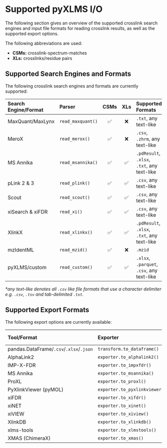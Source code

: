 # Supported pyXLMS I/O

The following section gives an overview of the supported crosslink search engines
and input file formats for reading crosslink results, as well as the supported export options.

The following abbreviations are used:
- **CSMs:** crosslink-spectrum-matches
- **XLs:** crosslinks/residue pairs

## Supported Search Engines and Formats

The following crosslink search engines and formats are currently supported:

| Search Engine/Format | Parser            | CSMs | XLs | Supported Formats                           | API Docs |
|:---------------------|:------------------|:----:|:---:|:--------------------------------------------|:---------|
| MaxQuant/MaxLynx     | `read_maxquant()` | ✅  | ❌  | `.txt`, any text-like                       | [link](https://hgb-bin-proteomics.github.io/pyXLMS/pyXLMS.parser.html#pyXLMS.parser.parser_xldbse_maxquant.read_maxquant) |
| MeroX                | `read_merox()`    | ✅  | ❌  | `.csv`, `.zhrm`, any text-like              | [link](https://hgb-bin-proteomics.github.io/pyXLMS/pyXLMS.parser.html#pyXLMS.parser.parser_xldbse_merox.read_merox) |
| MS Annika            | `read_msannika()` | ✅  | ✅  | `.pdResult`, `.xlsx`, `.txt`, any text-like | [link](https://hgb-bin-proteomics.github.io/pyXLMS/pyXLMS.parser.html#pyXLMS.parser.parser_xldbse_msannika.read_msannika) |
| pLink 2 & 3          | `read_plink()`    | ✅  | ✅  | `.csv`, any text-like                       | [link](https://hgb-bin-proteomics.github.io/pyXLMS/pyXLMS.parser.html#pyXLMS.parser.parser_xldbse_plink.read_plink) |
| Scout                | `read_scout()`    | ✅  | ✅  | `.csv`, any text-like                       | [link](https://hgb-bin-proteomics.github.io/pyXLMS/pyXLMS.parser.html#pyXLMS.parser.parser_xldbse_scout.read_scout) |
| xiSearch & xiFDR     | `read_xi()`       | ✅  | ✅  | `.csv`, any text-like                       | [link](https://hgb-bin-proteomics.github.io/pyXLMS/pyXLMS.parser.html#pyXLMS.parser.parser_xldbse_xi.read_xi) |
| XlinkX               | `read_xlinkx()`   | ✅  | ✅  | `.pdResult`, `.xlsx`, `.txt`, any text-like | [link](https://hgb-bin-proteomics.github.io/pyXLMS/pyXLMS.parser.html#pyXLMS.parser.parser_xldbse_xlinkx.read_xlinkx) |
| mzIdentML            | `read_mzid()`     | ✅  | ❌  | `.mzid`                                     | [link](https://hgb-bin-proteomics.github.io/pyXLMS/pyXLMS.parser.html#pyXLMS.parser.parser_xldbse_mzid.read_mzid) |
| pyXLMS/custom        | `read_custom()`   | ✅  | ✅  | `.xlsx`, `.parquet`, `.csv`, any text-like  | [link](https://hgb-bin-proteomics.github.io/pyXLMS/pyXLMS.parser.html#pyXLMS.parser.parser_xldbse_custom.read_custom) |

_\*any text-like denotes all `.csv` like file formats that use a character delimiter e.g. `.csv`, `.tsv` and tab-delimited `.txt`._

## Supported Export Formats

The following export options are currently available:

| Tool/Format                             | Exporter                      | CSMs | XLs | API Docs | Tool Link |
|:----------------------------------------|:------------------------------|:----:|:---:|:---------|:----------|
| pandas.DataFrame/`.csv`/`.xlsx`/`.json` | `transform.to_dataframe()`    | ✅  | ✅  | [link](https://hgb-bin-proteomics.github.io/pyXLMS/pyXLMS.transform.html#pyXLMS.transform.to_dataframe.to_dataframe) |   |
| AlphaLink2                              | `exporter.to_alphalink2()`    | ❌  | ✅  | [link](https://hgb-bin-proteomics.github.io/pyXLMS/pyXLMS.exporter.html#pyXLMS.exporter.to_alphalink2.to_alphalink2) | [link](https://github.com/Rappsilber-Laboratory/AlphaLink2) |
| IMP-X-FDR                               | `exporter.to_impxfdr()`       | ✅  | ✅  | [link](https://hgb-bin-proteomics.github.io/pyXLMS/pyXLMS.exporter.html#pyXLMS.exporter.to_impxfdr.to_impxfdr) | [link](https://github.com/vbc-proteomics-org/imp-x-fdr) |
| MS Annika                               | `exporter.to_msannika()`      | ✅  | ✅  | [link](https://hgb-bin-proteomics.github.io/pyXLMS/pyXLMS.exporter.html#pyXLMS.exporter.to_msannika.to_msannika) | [link](https://github.com/hgb-bin-proteomics/MSAnnika) |
| ProXL                                   | `exporter.to_proxl()`         | ✅  | ❌  | [link](https://hgb-bin-proteomics.github.io/pyXLMS/pyXLMS.exporter.html#pyXLMS.exporter.to_proxl.to_proxl) | [link](https://www.yeastrc.org/proxl_public/) |
| PyXlinkViewer (pyMOL)                   | `exporter.to_pyxlinkviewer()` | ❌  | ✅  | [link](https://hgb-bin-proteomics.github.io/pyXLMS/pyXLMS.exporter.html#pyXLMS.exporter.to_pyxlinkviewer.to_pyxlinkviewer) | [link](https://github.com/BobSchiffrin/PyXlinkViewer) |
| xiFDR                                   | `exporter.to_xifdr()`         | ✅  | ❌  | [link](https://hgb-bin-proteomics.github.io/pyXLMS/pyXLMS.exporter.html#pyXLMS.exporter.to_xifdr.to_xifdr) | [link](https://www.rappsilberlab.org/software/xifdr/) |
| xiNET                                   | `exporter.to_xinet()`         | ❌  | ✅  | [link](https://hgb-bin-proteomics.github.io/pyXLMS/pyXLMS.exporter.html#pyXLMS.exporter.to_xinet.to_xinet) | [link](https://crosslinkviewer.org/index.php) |
| xiVIEW                                  | `exporter.to_xiview()`        | ❌  | ✅  | [link](https://hgb-bin-proteomics.github.io/pyXLMS/pyXLMS.exporter.html#pyXLMS.exporter.to_xiview.to_xiview) | [link](https://www.xiview.org/index.php) |
| XlinkDB                                 | `exporter.to_xlinkdb()`       | ❌  | ✅  | [link](https://hgb-bin-proteomics.github.io/pyXLMS/pyXLMS.exporter.html#pyXLMS.exporter.to_xlinkdb.to_xlinkdb) | [link](https://xlinkdb.gs.washington.edu/xlinkdb/) |
| xlms-tools                              | `exporter.to_xlmstools()`     | ❌  | ✅  | [link](https://hgb-bin-proteomics.github.io/pyXLMS/pyXLMS.exporter.html#pyXLMS.exporter.to_xlmstools.to_xlmstools) | [link](https://gitlab.com/topf-lab/xlms-tools) |
| XMAS (ChimeraX)                         | `exporter.to_xmas()`          | ❌  | ✅  | [link](https://hgb-bin-proteomics.github.io/pyXLMS/pyXLMS.exporter.html#pyXLMS.exporter.to_xmas.to_xmas) | [link](https://github.com/ScheltemaLab/ChimeraX_XMAS_bundle) |
